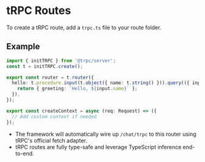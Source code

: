 # tRPC Routes

To create a tRPC route, add a `trpc.ts` file to your route folder.

## Example

```ts
import { initTRPC } from '@trpc/server';
const t = initTRPC.create();

export const router = t.router({
  hello: t.procedure.input(t.object({ name: t.string() })).query(({ input }) => {
    return { greeting: `Hello, ${input.name}` };
  }),
});

export const createContext = async (req: Request) => ({
  // Add custom context if needed
});
```

- The framework will automatically wire up `/chat/trpc` to this router using tRPC's official fetch adapter.
- tRPC routes are fully type-safe and leverage TypeScript inference end-to-end. 